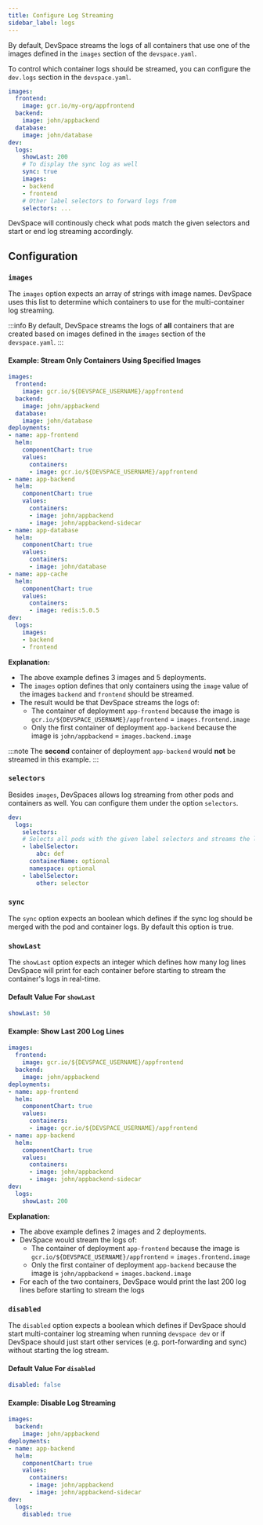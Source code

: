 ```yaml
---
title: Configure Log Streaming
sidebar_label: logs
---
```


By default, DevSpace streams the logs of all containers that use one of the images defined in the `images` section of the `devspace.yaml`.

To control which container logs should be streamed, you can configure the `dev.logs` section in the `devspace.yaml`.
```yaml {9-17}
images:
  frontend:
    image: gcr.io/my-org/appfrontend
  backend:
    image: john/appbackend
  database:
    image: john/database
dev:
  logs:
    showLast: 200
    # To display the sync log as well
    sync: true
    images:
    - backend
    - frontend
    # Other label selectors to forward logs from
    selectors: ...
```

DevSpace will continously check what pods match the given selectors and start or end log streaming accordingly.

## Configuration

### `images`
The `images` option expects an array of strings with image names. DevSpace uses this list to determine which containers to use for the multi-container log streaming.

:::info
By default, DevSpace streams the logs of **all** containers that are created based on images defined in the `images` section of the `devspace.yaml`.
:::

#### Example: Stream Only Containers Using Specified Images
```yaml {2,4,35-38}
images:
  frontend:
    image: gcr.io/${DEVSPACE_USERNAME}/appfrontend
  backend:
    image: john/appbackend
  database:
    image: john/database
deployments:
- name: app-frontend
  helm:
    componentChart: true
    values:
      containers:
      - image: gcr.io/${DEVSPACE_USERNAME}/appfrontend
- name: app-backend
  helm:
    componentChart: true
    values:
      containers:
      - image: john/appbackend
      - image: john/appbackend-sidecar
- name: app-database
  helm:
    componentChart: true
    values:
      containers:
      - image: john/database
- name: app-cache
  helm:
    componentChart: true
    values:
      containers:
      - image: redis:5.0.5
dev:
  logs:
    images:
    - backend
    - frontend
```
**Explanation:**  
- The above example defines 3 images and 5 deployments.
- The `images` option defines that only containers using the `image` value of the images `backend` and `frontend` should be streamed.
- The result would be that DevSpace streams the logs of:
  - The container of deployment `app-frontend` because the image is `gcr.io/${DEVSPACE_USERNAME}/appfrontend` = `images.frontend.image`
  - Only the first container of deployment `app-backend` because the image is `john/appbackend` = `images.backend.image`
  
:::note
The **second** container of deployment `app-backend` would **not** be streamed in this example.
:::


### `selectors`

Besides `images`, DevSpaces allows log streaming from other pods and containers as well. You can configure them under the option `selectors`.

```yaml
dev:
  logs:
    selectors:
    # Selects all pods with the given label selectors and streams the logs to the console
    - labelSelector:
        abc: def
      containerName: optional
      namespace: optional
    - labelSelector:
        other: selector   
```

### `sync`
The `sync` option expects an boolean which defines if the sync log should be merged with the pod and container logs. By default this option is true.

### `showLast`
The `showLast` option expects an integer which defines how many log lines DevSpace will print for each container before starting to stream the container's logs in real-time.

#### Default Value For `showLast`
```yaml
showLast: 50
```

#### Example: Show Last 200 Log Lines
```yaml {22}
images:
  frontend:
    image: gcr.io/${DEVSPACE_USERNAME}/appfrontend
  backend:
    image: john/appbackend
deployments:
- name: app-frontend
  helm:
    componentChart: true
    values:
      containers:
      - image: gcr.io/${DEVSPACE_USERNAME}/appfrontend
- name: app-backend
  helm:
    componentChart: true
    values:
      containers:
      - image: john/appbackend
      - image: john/appbackend-sidecar
dev:
  logs:
    showLast: 200
```
**Explanation:**  
- The above example defines 2 images and 2 deployments.
- DevSpace would stream the logs of:
  - The container of deployment `app-frontend` because the image is `gcr.io/${DEVSPACE_USERNAME}/appfrontend` = `images.frontend.image`
  - Only the first container of deployment `app-backend` because the image is `john/appbackend` = `images.backend.image`
- For each of the two containers, DevSpace would print the last 200 log lines before starting to stream the logs


### `disabled`
The `disabled` option expects a boolean which defines if DevSpace should start multi-container log streaming when running `devspace dev` or if DevSpace should just start other services (e.g. port-forwarding and sync) without starting the log stream.

#### Default Value For `disabled`
```yaml
disabled: false
```

#### Example: Disable Log Streaming
```yaml {14}
images:
  backend:
    image: john/appbackend
deployments:
- name: app-backend
  helm:
    componentChart: true
    values:
      containers:
      - image: john/appbackend
      - image: john/appbackend-sidecar
dev:
  logs:
    disabled: true
```
